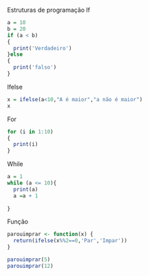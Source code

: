 Estruturas de programação
If
```{r}
a = 10
b = 20
if (a < b)
{
  print('Verdadeiro')
}else
{
  print('falso')
}
```
Ifelse
```{r}
x = ifelse(a<10,"A é maior","a não é maior")
x
```
For
```{r}
for (i in 1:10)
{
  print(i)
}
```
While
```{r}
a = 1
while (a <= 10){
  print(a)
  a =a + 1
  
}
```
Função
```{r}
parouimprar <- function(x) {
  return(ifelse(x%%2==0,'Par','Impar'))
}

parouimprar(5)
parouimprar(12)
```


